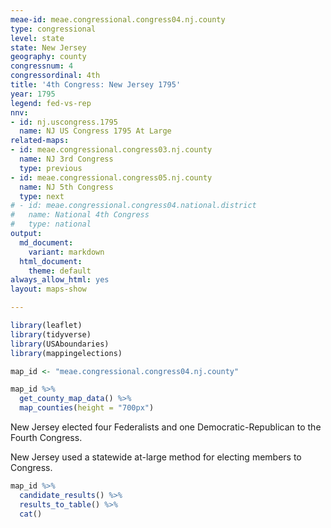 ```yaml
---
meae-id: meae.congressional.congress04.nj.county
type: congressional
level: state
state: New Jersey
geography: county
congressnum: 4
congressordinal: 4th
title: '4th Congress: New Jersey 1795'
year: 1795
legend: fed-vs-rep
nnv:
- id: nj.uscongress.1795
  name: NJ US Congress 1795 At Large
related-maps:
- id: meae.congressional.congress03.nj.county
  name: NJ 3rd Congress
  type: previous
- id: meae.congressional.congress05.nj.county
  name: NJ 5th Congress
  type: next
# - id: meae.congressional.congress04.national.district
#   name: National 4th Congress
#   type: national
output:
  md_document:
    variant: markdown
  html_document:
    theme: default
always_allow_html: yes
layout: maps-show

---
```


```r
library(leaflet)
library(tidyverse)
library(USAboundaries)
library(mappingelections)

map_id <- "meae.congressional.congress04.nj.county"
```

<div class="map">

```r
map_id %>%
  get_county_map_data() %>%
  map_counties(height = "700px")
```

</div>

New Jersey elected four Federalists and one Democratic-Republican to the Fourth Congress.

New Jersey used a statewide at-large method for electing members to Congress.

<div class="results-table">

```r
map_id %>%
  candidate_results() %>%
  results_to_table() %>%
  cat()
```

</div>
